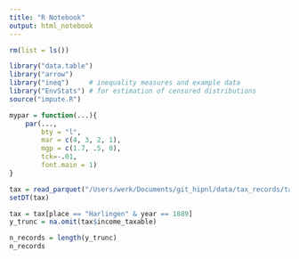 ```yaml
---
title: "R Notebook"
output: html_notebook
---
```


```r
rm(list = ls())

library("data.table")
library("arrow")
library("ineq")     # inequality measures and example data
library("EnvStats") # for estimation of censored distributions
source("impute.R") 
```

```r

mypar = function(...){
    par(..., 
        bty = "l", 
        mar = c(4, 3, 2, 1), 
        mgp = c(1.7, .5, 0), 
        tck=-.01,
        font.main = 1)
}

tax = read_parquet("/Users/werk/Documents/git_hipnl/data/tax_records/tax_records_latest.parquet")
setDT(tax)
```

```r
tax = tax[place == "Harlingen" & year == 1889]
y_trunc = na.omit(tax$income_taxable)
```

```r
n_records = length(y_trunc)
n_records
```
